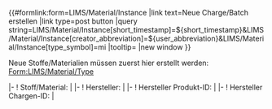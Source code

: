 <noinclude>
{{Helper/Docu/FormTemplate}}

<div class=dynamic-page-form-link>{{#formlink:form=LIMS/Material/Instance
|link text=Neue Charge/Batch erstellen
|link type=post button
|query string=LIMS/Material/Instance[short_timestamp]=${short_timestamp}&LIMS/Material/Instance[creator_abbreviation]=${user_abbreviation}&LIMS/Material/Instance[type_symbol]=mi
|tooltip=
|new window
}}</div>

</noinclude><includeonly>
Neue Stoffe/Materialien müssen zuerst hier erstellt werden: [[Form:LIMS/Material/Type]]
{{{info|page name=LabObject:<LIMS/Material/Instance[short_timestamp]>-<LIMS/Material/Instance[creator_abbreviation]>-<unique number;start=0001>-<LIMS/Material/Instance[type_symbol]>}}}
<div id="wikiPreview" style="display: none; padding-bottom: 25px; margin-bottom: 25px; border-bottom: 1px solid #AAAAAA;"></div>
{{{for template|LIMS/Material/Instance}}}
{{LIMS/Form/Common/Header}}
|-
! Stoff/Material: 
| {{{field|type|input type=combobox|values from category=LIMS/Material/Type|required}}} 
|-
! Hersteller: 
| {{{field|vendor}}} 
|-
! Hersteller Produkt-ID: 
| {{{field|vendor_type_id}}} 
|-
! Hersteller Chargen-ID: 
| {{{field|vendor_instance_id}}} 
{{LIMS/Form/Common/Footer}}
</includeonly>